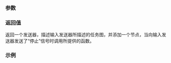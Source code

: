 {{cpp/execution/title|upon_stopped}}
{{cpp/execution/navbar}}
{{ddcl|header=execution|since=c++26|
execution::sender auto upon_stopped( execution::sender auto input,
                                     std::invocable auto function );
}}

===参数===
{{par begin}}
{{par|input|发送器，一旦获得“停止令牌”就提醒新节点执行函数}}
{{par|function|当输入发送器发送“停止”信号时调用的可调用体}}
{{par end}}

===返回值===
返回一个发送器，描述输入发送器所描述的任务图，并添加一个节点，当向输入发送器发送了“停止”信号时调用所提供的函数。

===示例===
{{example}}

{{langlinks|de|en|es|ja|ru}}